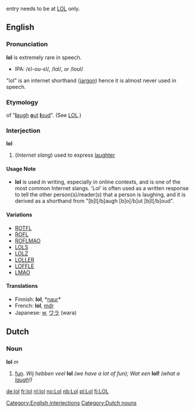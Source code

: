 {{rfc}} entry needs to be at [[LOL]] only.

==English==

===Pronunciation===
'''lol''' is extremely rare in speech.  
* IPA: /&#603;l-o&#650;-&#603;l/, /l&#593;l/, or /lo&#650;l/

"lol" is an internet shorthand ([[jargon]]) hence it is almost never used in speech.

===Etymology===
{{initialism}} of "[[laugh|'''l'''augh]] [[out|'''o'''ut]] [[loud|'''l'''oud]]".  (See [[LOL]].)

===Interjection===
[[Category:English interjections]]
'''lol''' 

#(''Internet slang'') used to express [[laughter]]

====Usage Note====
*'''lol''' is used in writing, especially in online contexts, and is one of the most common Internet slangs.  'Lol' is often used as a written response to tell the other person(s)/reader(s) that a person is laughing, and it is derived as a shorthand from "[b]l[/b]augh [b]o[/b]ut [b]l[/b]oud".

====Variations====
*[[ROTFL]]
*[[ROFL]]
*[[ROFLMAO]]
*[[LOLS]]
*[[LOLZ]]
*[[LOLLER]]
*[[LOFFLE]]
*[[LMAO]]

====Translations====
*Finnish: '''lol''', *[[naur]]*
*French: '''lol''', [[mdr]]
*Japanese: [[w]], [[ワラ]] (wara)

==Dutch==
===Noun===
[[Category:Dutch nouns]]
'''lol''' ''m''

#[[fun]]. ''Wij hebben veel'' '''lol''' ''(we have a lot of fun); Wat een'' '''lol!''' ''(what a [[laugh]]!)''

[[de:lol]]
[[fr:lol]]
[[nl:lol]]
[[no:Lol]]
[[nb:Lol]]
[[pl:Lol]]
[[fi:LOL]]